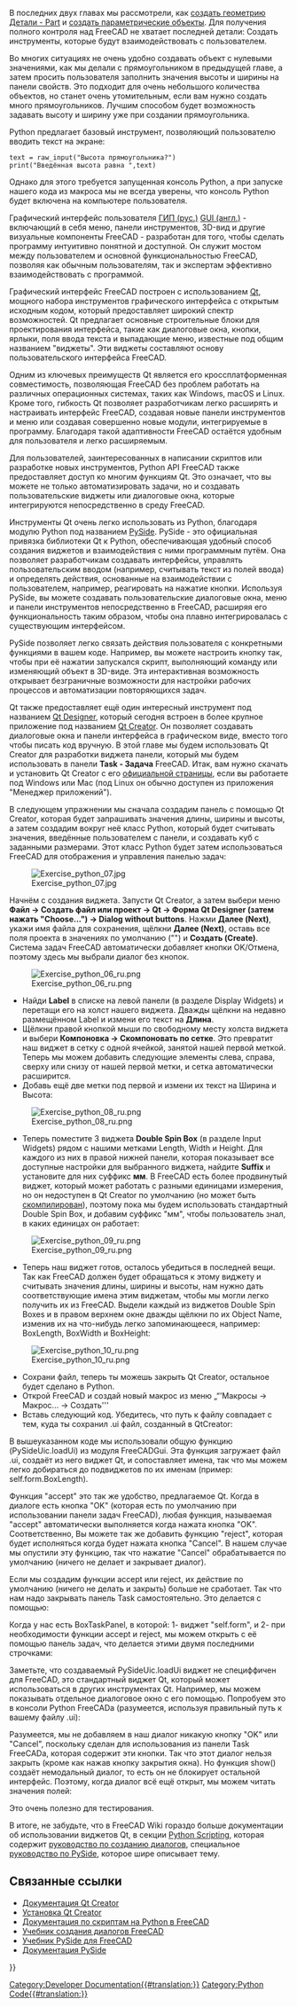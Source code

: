 <languages/>

{{Docnav/ru
|[[Manual:Creating parametric objects/ru|Создание параметрических объектов]]
|[[Manual:The Community/ru|Сообщество]]
|[[Manual:Introduction/ru|Руководство: Начало]]
|IconC=Crystal Clear manual.png
}}

{{Manual:TOC}}

В последних двух главах мы рассмотрели, как [[Manual:Creating and manipulating geometry/ru|создать геометрию Детали - Part]] и [[Manual:Creating parametric objects/ru|создать параметрические объекты]]. Для получения полного контроля над FreeCAD не хватает последней детали: Создать инструменты, которые будут взаимодействовать с пользователем.

Во многих ситуациях не очень удобно создавать объект с нулевыми значениями, как мы делали с прямоугольником в предыдущей главе, а затем просить пользователя заполнить значения высоты и ширины на панели свойств. Это подходит для очень небольшого количества объектов, но станет очень утомительным, если вам нужно создать много прямоугольников. Лучшим способом будет возможность задавать высоту и ширину уже при создании прямоугольника.

Python предлагает базовый инструмент, позволяющий пользователю вводить текст на экране:

 text = raw_input("Высота прямоугольника?")
 print("Введённая высота равна ",text)

Однако для этого требуется запущенная консоль Python, а при запуске нашего кода из макроса мы не всегда уверены, что консоль Python будет включена на компьютере пользователя.

Графический интерфейс пользователя [https://ru.wikipedia.org/wiki/Графический_интерфейс_пользователя ГИП (рус.)] [https://en.wikipedia.org/wiki/Graphical_user_interface GUI (англ.)] - включающий в себя меню, панели инструментов, 3D-вид и другие визуальные компоненты FreeCAD - разработан для того, чтобы сделать программу интуитивно понятной и доступной. Он служит мостом между пользователем и основной функциональностью FreeCAD, позволяя как обычным пользователям, так и экспертам эффективно взаимодействовать с программой.

Графический интерфейс FreeCAD построен с использованием [https://en.wikipedia.org/wiki/Qt_(software) Qt], мощного набора инструментов графического интерфейса с открытым исходным кодом, который предоставляет широкий спектр возможностей. Qt предлагает основные строительные блоки для проектирования интерфейса, такие как диалоговые окна, кнопки, ярлыки, поля ввода текста и выпадающие меню, известные под общим названием "виджеты". Эти виджеты составляют основу пользовательского интерфейса FreeCAD.

Одним из ключевых преимуществ Qt является его кроссплатформенная совместимость, позволяющая FreeCAD без проблем работать на различных операционных системах, таких как Windows, macOS и Linux. Кроме того, гибкость Qt позволяет разработчикам легко расширять и настраивать интерфейс FreeCAD, создавая новые панели инструментов и меню или создавая совершенно новые модули, интегрируемые в программу. Благодаря такой адаптивности FreeCAD остаётся удобным для пользователя и легко расширяемым.

Для пользователей, заинтересованных в написании скриптов или разработке новых инструментов, Python API FreeCAD также предоставляет доступ ко многим функциям Qt. Это означает, что вы можете не только автоматизировать задачи, но и создавать пользовательские виджеты или диалоговые окна, которые интегрируются непосредственно в среду FreeCAD.

Инструменты Qt очень легко использовать из Python, благодаря модулю Python под названием [https://en.wikipedia.org/wiki/PySide PySide]. PySide - это официальная привязка библиотеки Qt к Python, обеспечивающая удобный способ создания виджетов и взаимодействия с ними программным путём. Она позволяет разработчикам создавать интерфейсы, управлять пользовательским вводом (например, считывать текст из полей ввода) и определять действия, основанные на взаимодействии с пользователем, например, реагировать на нажатие кнопки. Используя PySide, вы можете создавать пользовательские диалоговые окна, меню и панели инструментов непосредственно в FreeCAD, расширяя его функциональность таким образом, чтобы она плавно интегрировалась с существующим интерфейсом.

PySide позволяет легко связать действия пользователя с конкретными функциями в вашем коде. Например, вы можете настроить кнопку так, чтобы при её нажатии запускался скрипт, выполняющий команду или изменяющий объект в 3D-виде. Эта интерактивная возможность открывает безграничные возможности для настройки рабочих процессов и автоматизации повторяющихся задач.

Qt также предоставляет ещё один интересный инструмент под названием [http://doc.qt.io/qt-4.8/designer-manual.html Qt Designer], который сегодня встроен в более крупное приложение под названием [https://en.wikipedia.org/wiki/Qt_Creator Qt Creator]. Он позволяет создавать диалоговые окна и панели интерфейса в графическом виде, вместо того чтобы писать код вручную. В этой главе мы будем использовать Qt Creator для разработки виджета панели, который мы будем использовать в панели '''Task - Задача''' FreeCAD. Итак, вам нужно скачать и установить Qt Creator с его [https://www.qt.io/ide/ официальной страницы], если вы работаете под Windows или Mac (под Linux он обычно доступен из приложения "Менеджер приложений").

В следующем упражнении мы сначала создадим панель с помощью Qt Creator, которая будет запрашивать значения длины, ширины и высоты, а затем создадим вокруг неё класс Python, который будет считывать значения, введённые пользователем с панели, и создавать куб с заданными размерами. Этот класс Python будет затем использоваться FreeCAD для отображения и управления панелью задач:

[[Image:Exercise_python_07.jpg]]

Начнём с создания виджета. Запусти Qt Creator, а затем выбери меню '''Файл → Создать файл или проект → Qt → Форма Qt Designer (затем нажать "Choose...") → Dialog without buttons'''. Нажми '''Далее (Next)''', укажи имя файла для сохранения, щёлкни '''Далее (Next)''', оставь все поля проекта в значениях по умолчанию ("<none>") и '''Создать (Create)'''. Система задач FreeCAD автоматически добавляет кнопки OK/Отмена, поэтому здесь мы выбрали диалог без кнопок.

[[Image:Exercise_python_06_ru.png]]

* Найди '''Label''' в списке на левой панели (в разделе Display Widgets) и перетащи его на холст нашего виджета. Дважды щёлкни на недавно размещённом Label и измени его текст на '''Длина'''.
* Щёлкни правой кнопкой мыши по свободному месту холста виджета и выбери '''Компоновка → Скомпоновать по сетке'''. Это превратит наш виджет в сетку с одной ячейкой, занятой нашей первой меткой. Теперь мы можем добавить следующие элементы слева, справа, сверху или снизу от нашей первой метки, и сетка автоматически расширится.
* Добавь ещё две метки под первой и измени их текст на Ширина и Высота:

[[Image:Exercise_python_08_ru.png]]

* Теперь поместите 3 виджета '''Double Spin Box''' (в разделе Input Widgets) рядом с нашими метками Length, Width и Height. Для каждого из них в правой нижней панели, которая показывает все доступные настройки для выбранного виджета, найдите '''Suffix''' и установите для них суффикс '''мм'''. В FreeCAD есть более продвинутый виджет, который может работать с разными единицами измерения, но он недоступен в Qt Creator по умолчанию (но может быть [[Compile_on_Linux/ru#Qt_designer_plugin|скомпилирован]]), поэтому пока мы будем использовать стандартный Double Spin Box, и добавим суффикс "мм", чтобы пользователь знал, в каких единицах он работает:

[[Image:Exercise_python_09_ru.png]]

* Теперь наш виджет готов, осталось убедиться в последней вещи. Так как FreeCAD должен будет обращаться к этому виджету и считывать значения длины, ширины и высоты, нам нужно дать соответствующие имена этим виджетам, чтобы мы могли легко получить их из FreeCAD. Выдели каждый из виджетов Double Spin Boxes и в правом верхнем окне дважды щёлкни по их Object Name, изменив их на что-нибудь легко запоминающееся, например: BoxLength, BoxWidth и BoxHeight:

[[Image:Exercise_python_10_ru.png]]

* Сохрани файл, теперь ты можешь закрыть Qt Creator, остальное будет сделано в Python.
* Открой FreeCAD и создай новый макрос из меню „“'Макросы → Макрос... → Создать'''
* Вставь следующий код. Убедитесь, что путь к файлу совпадает с тем, куда ты сохранил .ui файл, созданный в QtCreator:

{{Code|code=
import FreeCAD,FreeCADGui,Part
 
# CHANGE THE LINE BELOW
path_to_ui = "C:\Users\yorik\Documents\dialog.ui"
 
class BoxTaskPanel:
   def __init__(self):
       # this will create a Qt widget from our ui file
       self.form = FreeCADGui.PySideUic.loadUi(path_to_ui)
 
   def accept(self):
       length = self.form.BoxLength.value()
       width = self.form.BoxWidth.value()
       height = self.form.BoxHeight.value()
       if (length == 0) or (width == 0) or (height == 0):
           print("Error! None of the values can be 0!")
           # we bail out without doing anything
           return
       box = Part.makeBox(length,width,height)
       Part.show(box)
       FreeCADGui.Control.closeDialog()
        
panel = BoxTaskPanel()
FreeCADGui.Control.showDialog(panel)
}}

<div class="mw-translate-fuzzy">
В вышеуказанном коде мы использовали общую функцию (PySideUic.loadUi) из модуля FreeCADGui. Эта функция загружает файл .ui, создаёт из него виджет Qt, и сопоставляет имена, так что мы можем легко добираться до подвиджетов по их именам (пример: self.form.BoxLength).
</div>

Функция "accept" это так же удобство, предлагаемое Qt. Когда в диалоге есть кнопка "OK" (которая есть по умолчанию при использовании панели задач FreeCAD), любая функция, называемая "accept" автоматически выполняется когда нажата кнопка "OK". Соответственно, Вы можете так же добавить функцию "reject", которая будет исполняться когда будет нажата кнопка "Cancel". В нашем случае мы опустили эту функцию, так что нажатие "Cancel" обрабатывается по умолчанию (ничего не делает и закрывает диалог).

Если мы создадим функции accept или reject, их действие по умолчанию (ничего не делать и закрыть) больше не сработает. Так что нам надо закрывать панель Task самостоятельно. Это делается с помощью:

{{Code|code=
FreeCADGui.Control.closeDialog() 
}}

Когда у нас есть BoxTaskPanel, в которой: 1- виджет "self.form", и 2- при необходимости функции accept и reject, мы можем открыть с её помощью панель задач, что делается этими двумя последними строчками:

{{Code|code=
panel = BoxTaskPanel()
 FreeCADGui.Control.showDialog(panel)
}}

<div class="mw-translate-fuzzy">
Заметьте, что создаваемый PySideUic.loadUi виджет не специффичен для FreeCAD, это стандартный виджет Qt, который может использоваться в других инструментах Qt. Например, мы можем показывать отдельное диалоговое окно с его помощью. Попробуем это в консоли Python FreeCADа (разумеется, используя правильный путь к вашему файлу .ui):
</div>

{{Code|code=
from PySide import QtGui
 w = FreeCADGui.PySideUic.loadUi("C:\Users\yorik\Documents\dialog.ui")
 w.show()
}}

<div class="mw-translate-fuzzy">
Разумеется, мы не добавляем в наш диалог никакую кнопку "OK" или "Cancel", поскольку сделан для использования из панели Task FreeCADа, которая содержит эти кнопки. Так что этот диалог нельзя закрыть (кроме как нажав кнопку закрытия окна). Но функция show() создаёт немодальный диалог, то есть он не блокирует остальной интерфейс. Поэтому, когда диалог всё ещё открыт, мы можем читать значения полей:
</div>

{{Code|code=
w.BoxHeight.value() 
}}

Это очень полезно для тестирования.

В итоге, не забудьте, что в FreeCAD Wiki гораздо больше документации об использовании виджетов Qt, в секции [[Power_users_hub/ru|Python Scripting]], которая содержит [[Dialog_creation/ru|руководство по созданию диалогов]], специальное [[PySide/ru|руководство по PySide]], которое шире описывает тему.

== Связанные ссылки ==
* [https://en.wikipedia.org/wiki/Qt_Creator Документация Qt Creator]
* [https://www.qt.io/ide/ Установка Qt Creator]
* [[Power_users_hub/ru|Документация по скриптам на Python в FreeCAD]]
* [[Dialog_creation/ru|Учебник создания диалогов FreeCAD]]
* [[PySide/ru|Учебник PySide для FreeCAD]]
* [http://srinikom.github.io/pyside-docs/index.html Документация PySide]


{{Docnav/ru
|[[Manual:Creating parametric objects/ru|Создание параметрических объектов]]
|[[Manual:The Community/ru|Сообщество]]
|[[Manual:Introduction/ru|Руководство: Начало]]
|IconC=Crystal Clear manual.png
}}

{{Powerdocnavi{{#translation:}}}}
[[Category:Developer Documentation{{#translation:}}]]
[[Category:Python Code{{#translation:}}]]